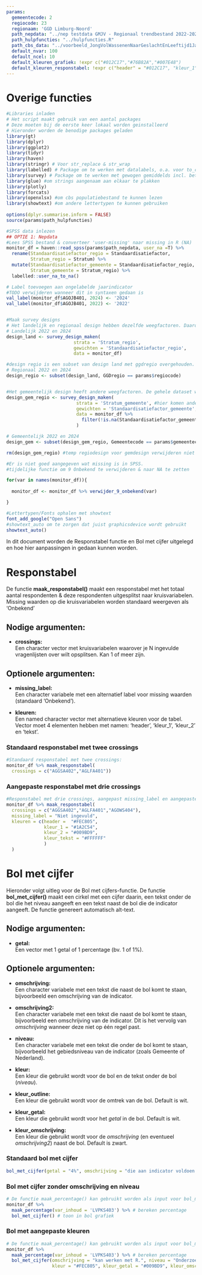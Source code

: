 ```yaml
---
params:
  gemeentecode: 2 
  regiocode: 23
  regionaam: 'GGD Limburg-Noord'
  path_nepdata: "../nep testdata GMJV - Regionaal trendbestand 2022-2024.sav"
  path_hulpfuncties: "../hulpfuncties.R"
  path_cbs_data: "../voorbeeld_JongVolWassenenNaarGeslachtEnLeeftijd1Jan2024.xlsx"
  default_nvar: 100
  default_ncel: 10
  default_kleuren_grafiek: !expr c("#012C17","#76B82A","#007E48")
  default_kleuren_responstabel: !expr c("header" = "#012C17", "kleur_1" = "#007E48", "kleur_2" = "#76B82A","kleur_tekst" = "#FFFFFF")
---
```


# Overige functies

```r
#Libraries inladen
# Het script maakt gebruik van een aantal packages
# Deze moeten bij de eerste keer lokaal worden geinstalleerd
# Hieronder worden de benodige packages geladen
library(gt)
library(dplyr)
library(ggplot2)
library(tidyr)
library(haven)
library(stringr) # Voor str_replace & str_wrap
library(labelled) # Package om te werken met datalabels, o.a. voor to_character()
library(survey) # Package om te werken met gewogen gemiddelds incl. betrouwbaarheidsintervallen
library(glue) #om strings aangenaam aan elkaar te plakken
library(plotly)
library(forcats)
library(openxlsx) #om cbs populatiebestand te kunnen lezen
library(showtext) #om andere lettertypen te kunnen gebruiken
 
options(dplyr.summarise.inform = FALSE)
source(params$path_hulpfuncties)

#SPSS data inlezen
## OPTIE 1: Nepdata
#Lees SPSS bestand & converteer 'user-missing' naar missing in R (NA)
monitor_df = haven::read_spss(params$path_nepdata, user_na =T) %>%
  rename(Standaardisatiefactor_regio = Standaardisatiefactor,
         Stratum_regio = Stratum) %>%
  mutate(Standaardisatiefactor_gemeente = Standaardisatiefactor_regio,
         Stratum_gemeente = Stratum_regio) %>%
  labelled::user_na_to_na()

# Label toevoegen aan ongelabelde jaarindicator
#TODO verwijderen wanneer dit in syntaxen gedaan is
val_label(monitor_df$AGOJB401, 2024) <- '2024'
val_label(monitor_df$AGOJB401, 2022) <- '2022'


#Maak survey designs
# Het landelijk en regionaal design hebben dezelfde weegfactoren. Daarom maken we een landelijk design obv landelijke dataset en een regionaal design obv een subset van het landelijk design.
# Landelijk 2022 en 2024
design_land <- survey_design_maken(
                         strata = 'Stratum_regio', 
                         gewichten = 'Standaardisatiefactor_regio',
                         data = monitor_df)

#design regio is een subset van design land met ggdregio overgehouden.
# Regionaal 2022 en 2024
design_regio <- subset(design_land, GGDregio == params$regiocode)


#Het gemeentelijk design heeft andere weegfactoren. De gehele dataset waar het gem. design over geld is de GGDregio. Daarom maken we eerst een regionaal design o.b.v. de hele ggdregio en subsetten we daarna het gemeentedesign.
design_gem_regio <- survey_design_maken(
                          strata = 'Stratum_gemeente', #hier komen andere parameters
                          gewichten = 'Standaardisatiefactor_gemeente',  #hier ook
                          data = monitor_df %>% 
                            filter(!is.na(Standaardisatiefactor_gemeente)) # alleen deelnemers met Standaardisatiefactor_gemeente
                          )

# Gemeentelijk 2022 en 2024
design_gem <- subset(design_gem_regio, Gemeentecode == params$gemeentecode)

rm(design_gem_regio) #temp regiodesign voor gemdesign verwijderen niet meer nodig

#Er is niet goed aangegeven wat missing is in SPSS.
#tijdelijke functie om 9 Onbekend te verwijderen & naar NA te zetten

for(var in names(monitor_df)){
  
  monitor_df <- monitor_df %>% verwijder_9_onbekend(var)

}

#Lettertypen/Fonts ophalen met showtext 
font_add_google("Open Sans")
#showtext_auto om te zorgen dat juist graphicsdevice wordt gebruikt
showtext_auto()

```

In dit document worden de Responstabel functie en Bol met cijfer uitgelegd en hoe hier aanpassingen in gedaan kunnen worden.

# Responstabel

De functie **maak_responstabel()** maakt een responstabel met het totaal aantal respondenten & deze respondenten uitgesplitst naar kruisvariabelen. Missing waarden op die kruisvariabelen worden standaard weergeven als 'Onbekend'

## Nodige argumenten:

-   **crossings:**\
    Een character vector met kruisvariabelen waarover je N ingevulde vragenlijsten over wilt opsplitsen. Kan 1 of meer zijn.

## Optionele argumenten:

-   **missing_label:**\
    Een character variabele met een alternatief label voor missing waarden (standaard 'Onbekend').

-   **kleuren:\
    **Een named character vector met alternatieve kleuren voor de tabel. Vector moet 4 elementen hebben met namen: 'header', 'kleur_1', 'kleur_2' en 'tekst'.

### Standaard responstabel met twee crossings

```r
#Standaard responstabel met twee crossings:
monitor_df %>% maak_responstabel(
  crossings = c("AGGSA402","AGLFA401"))
```

### Aangepaste responstabel met drie crossings

```r
#Responstabel met drie crossings, aangepast missing_label en aangepaste kleuren.
monitor_df %>% maak_responstabel( 
  crossings = c("AGGSA402","AGLFA401","AGOWS404"),
  missing_label = "Niet ingevuld",
  kleuren = c(header =  "#FEC805",
              kleur_1 = "#1A2C54",
              kleur_2 = "#009BD9",
              kleur_tekst = "#FFFFFF"
              )
  )
```

# Bol met cijfer

Hieronder volgt uitleg voor de Bol met cijfers-functie. De functie **bol_met_cijfer()** maakt een cirkel met een cijfer daarin, een tekst onder de bol die het niveau aangeeft en een tekst naast de bol die de indicator aangeeft. De functie genereert automatisch alt-text.

## Nodige argumenten:

-   **getal:**\
    Een vector met 1 getal of 1 percentage (bv. 1 of 1%).

## Optionele argumenten:

-   **omschrijving:**\
    Een character variabele met een tekst die naast de bol komt te staan, bijvoorbeeld een omschrijving van de indicator.

-   **omschrijving2:**\
    Een character variabele met een tekst die naast de bol komt te staan, bijvoorbeeld een omschrijving van de indicator. Dit is het vervolg van *omschrijving* wanneer deze niet op één regel past.

-   **niveau:**\
    Een character variabele met een tekst die onder de bol komt te staan, bijvoorbeeld het gebiedsniveau van de indicator (zoals Gemeente of Nederland).

-   **kleur:**\
    Een kleur die gebruikt wordt voor de bol en de tekst onder de bol (*niveau*).

-   **kleur_outline:**\
    Een kleur die gebruikt wordt voor de omtrek van de bol. Default is wit.

-   **kleur_getal:**\
    Een kleur die gebruikt wordt voor het *getal* in de bol. Default is wit.

-   **kleur_omschrijving:**\
    Een kleur die gebruikt wordt voor de *omschrijving* (en eventueel *omschrijving2*) naast de bol. Default is zwart.

### Standaard bol met cijfer

```r

bol_met_cijfer(getal = "4%", omschrijving = "die aan indicator voldoen.", niveau = "Gemeente")

```

### Bol met cijfer zonder omschrijving en niveau

```r
# De functie maak_percentage() kan gebruikt worden als input voor bol_met_cijfer
monitor_df %>%
  maak_percentage(var_inhoud = 'LVPKS403') %>% # bereken percentage
  bol_met_cijfer() # toon in bol grafiek
```

### Bol met aangepaste kleuren

```r
# De functie maak_percentage() kan gebruikt worden als input voor bol_met_cijfer
monitor_df %>%
  maak_percentage(var_inhoud = 'LVPKS403') %>% # bereken percentage
  bol_met_cijfer(omschrijving = "kan werken met R.", niveau = "Onderzoekers",
                 kleur = "#FEC805", kleur_getal = "#009BD9", kleur_omschrijving = "#1A2C54") # toon in bol grafiek
```
